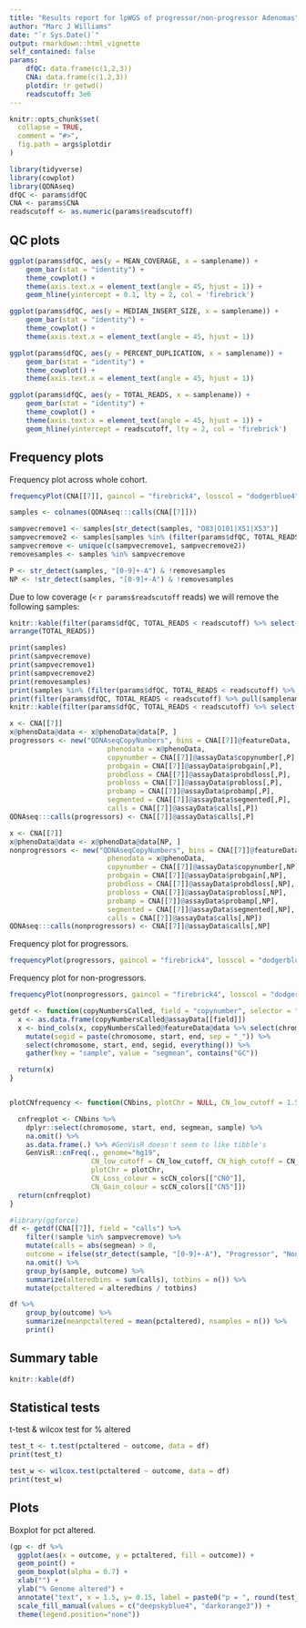 ```yaml
---
title: "Results report for lpWGS of progressor/non-progressor Adenomas"
author: "Marc J Williams"
date: "`r Sys.Date()`"
output: rmarkdown::html_vignette
self_contained: false
params:
    dfQC: data.frame(c(1,2,3))
    CNA: data.frame(c(1,2,3))
    plotdir: !r getwd()
    readscutoff: 3e6
---
```


```r
knitr::opts_chunk$set(
  collapse = TRUE,
  comment = "#>",
  fig.path = args$plotdir
)
```

```r
library(tidyverse)
library(cowplot)
library(QDNAseq)
dfQC <- params$dfQC
CNA <- params$CNA
readscutoff <- as.numeric(params$readscutoff)
```

## QC plots

```r
ggplot(params$dfQC, aes(y = MEAN_COVERAGE, x = samplename)) +
    geom_bar(stat = "identity") +
    theme_cowplot() +
    theme(axis.text.x = element_text(angle = 45, hjust = 1)) +
    geom_hline(yintercept = 0.1, lty = 2, col = 'firebrick')
```

```r
ggplot(params$dfQC, aes(y = MEDIAN_INSERT_SIZE, x = samplename)) +
    geom_bar(stat = "identity") +
    theme_cowplot() +
    theme(axis.text.x = element_text(angle = 45, hjust = 1))
```

```r
ggplot(params$dfQC, aes(y = PERCENT_DUPLICATION, x = samplename)) +
    geom_bar(stat = "identity") +
    theme_cowplot() +
    theme(axis.text.x = element_text(angle = 45, hjust = 1))
```

```r
ggplot(params$dfQC, aes(y = TOTAL_READS, x = samplename)) +
    geom_bar(stat = "identity") +
    theme_cowplot() +
    theme(axis.text.x = element_text(angle = 45, hjust = 1)) +
    geom_hline(yintercept = readscutoff, lty = 2, col = 'firebrick')
```

## Frequency plots
Frequency plot across whole cohort.

```r
frequencyPlot(CNA[[7]], gaincol = "firebrick4", losscol = "dodgerblue4")
```

```r
samples <- colnames(QDNAseq:::calls(CNA[[7]]))

sampvecremove1 <- samples[str_detect(samples, "O83|O101|X51|X53")]
sampvecremove2 <- samples[samples %in% (filter(params$dfQC, TOTAL_READS < readscutoff) %>% pull(samplename))]
sampvecremove <- unique(c(sampvecremove1, sampvecremove2))
removesamples <- samples %in% sampvecremove

P <- str_detect(samples, "[0-9]+-A") & !removesamples
NP <- !str_detect(samples, "[0-9]+-A") & !removesamples
```

Due to low coverage (`<` `r params$readscutoff` reads) we will remove the following samples:
```r
knitr::kable(filter(params$dfQC, TOTAL_READS < readscutoff) %>% select(samplename, TOTAL_READS, MEAN_COVERAGE, PERCENT_DUPLICATION) %>%
arrange(TOTAL_READS))
```


```r
print(samples)
print(sampvecremove)
print(sampvecremove1)
print(sampvecremove2)
print(removesamples)
print(samples %in% (filter(params$dfQC, TOTAL_READS < readscutoff) %>% pull(samplename)))
print(filter(params$dfQC, TOTAL_READS < readscutoff) %>% pull(samplename))
knitr::kable(filter(params$dfQC, TOTAL_READS < readscutoff) %>% select(samplename, TOTAL_READS, MEAN_COVERAGE))
```

```r
x <- CNA[[7]]
x@phenoData@data <- x@phenoData@data[P, ]
progressors <- new("QDNAseqCopyNumbers", bins = CNA[[7]]@featureData,
                        phenodata = x@phenoData,
                        copynumber = CNA[[7]]@assayData$copynumber[,P],
                        probgain = CNA[[7]]@assayData$probgain[,P],
                        probdloss = CNA[[7]]@assayData$probdloss[,P],
                        probloss = CNA[[7]]@assayData$probloss[,P],
                        probamp = CNA[[7]]@assayData$probamp[,P],
                        segmented = CNA[[7]]@assayData$segmented[,P],
                        calls = CNA[[7]]@assayData$calls[,P])
QDNAseq:::calls(progressors) <- CNA[[7]]@assayData$calls[,P]

x <- CNA[[7]]
x@phenoData@data <- x@phenoData@data[NP, ]
nonprogressors <- new("QDNAseqCopyNumbers", bins = CNA[[7]]@featureData,
                        phenodata = x@phenoData,
                        copynumber = CNA[[7]]@assayData$copynumber[,NP],
                        probgain = CNA[[7]]@assayData$probgain[,NP],
                        probdloss = CNA[[7]]@assayData$probdloss[,NP],
                        probloss = CNA[[7]]@assayData$probloss[,NP],
                        probamp = CNA[[7]]@assayData$probamp[,NP],
                        segmented = CNA[[7]]@assayData$segmented[,NP],
                        calls = CNA[[7]]@assayData$calls[,NP])
QDNAseq:::calls(nonprogressors) <- CNA[[7]]@assayData$calls[,NP]
```

Frequency plot for progressors.
```r
frequencyPlot(progressors, gaincol = "firebrick4", losscol = "dodgerblue4")
```

Frequency plot for non-progressors.
```r
frequencyPlot(nonprogressors, gaincol = "firebrick4", losscol = "dodgerblue4")
```


```r
getdf <- function(copyNumbersCalled, field = "copynumber", selector = "GC"){
  x <- as.data.frame(copyNumbersCalled@assayData[[field]])
  x <- bind_cols(x, copyNumbersCalled@featureData@data %>% select(chromosome, start, end)) %>%
    mutate(segid = paste(chromosome, start, end, sep = "_")) %>%
    select(chromosome, start, end, segid, everything()) %>%
    gather(key = "sample", value = "segmean", contains("GC"))

  return(x)
}


plotCNfrequency <- function(CNbins, plotChr = NULL, CN_low_cutoff = 1.5, CN_high_cutoff = 2.5){

  cnfreqplot <- CNbins %>%
    dplyr::select(chromosome, start, end, segmean, sample) %>%
    na.omit() %>%
    as.data.frame(.) %>% #GenVisR doesn't seem to like tibble's
    GenVisR::cnFreq(., genome="hg19",
                    CN_low_cutoff = CN_low_cutoff, CN_high_cutoff = CN_high_cutoff,
                    plotChr = plotChr,
                    CN_Loss_colour = scCN_colors[["CN0"]],
                    CN_Gain_colour = scCN_colors[["CN5"]])
  return(cnfreqplot)
}
```


```r
#library(ggforce)
df <- getdf(CNA[[7]], field = "calls") %>%
    filter(!sample %in% sampvecremove) %>%
    mutate(calls = abs(segmean) > 0,
    outcome = ifelse(str_detect(sample, "[0-9]+-A"), "Progressor", "Non-progressor")) %>%
    na.omit() %>%
    group_by(sample, outcome) %>%
    summarize(alteredbins = sum(calls), totbins = n()) %>%
    mutate(pctaltered = alteredbins / totbins)

df %>%
    group_by(outcome) %>%
    summarize(meanpctaltered = mean(pctaltered), nsamples = n()) %>%
    print()
```

## Summary table

```r
knitr::kable(df)
```

## Statistical tests

t-test & wilcox test for % altered
```r
test_t <- t.test(pctaltered ~ outcome, data = df)
print(test_t)

test_w <- wilcox.test(pctaltered ~ outcome, data = df)
print(test_w)
```

## Plots

Boxplot for pct altered.
```r
(gp <- df %>%
  ggplot(aes(x = outcome, y = pctaltered, fill = outcome)) +
  geom_point() +
  geom_boxplot(alpha = 0.7) +
  xlab("") +
  ylab("% Genome altered") +
  annotate("text", x = 1.5, y= 0.15, label = paste0("p = ", round(test_t$p.value, 3))) +
  scale_fill_manual(values = c("deepskyblue4", "darkorange3")) +
  theme(legend.position="none"))
```
